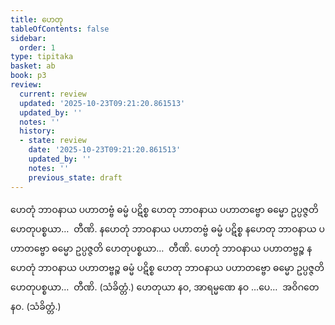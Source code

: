 ```yaml
---
title: ဟေတု
tableOfContents: false
sidebar:
  order: 1
type: tipitaka
basket: ab
book: p3
review:
  current: review
  updated: '2025-10-23T09:21:20.861513'
  updated_by: ''
  notes: ''
  history:
  - state: review
    date: '2025-10-23T09:21:20.861513'
    updated_by: ''
    notes: ''
    previous_state: draft
---
```



<ReviewStatus review={frontmatter.review} showDetails={true} />

<HypothesisAnnotation frontmatter={frontmatter} />

<DynamicBreadcrumb />

<Division number="266" book="p3" e="ch" v="39" p="254">

<Paragraph number="537" book="p3">
ဟေတုံ ဘာဝနာယ ပဟာတဗ္ဗံ ဓမ္မံ ပဋိစ္စ ဟေတု ဘာဝနာယ ပဟာတဗ္ဗော ဓမ္မော ဥပ္ပဇ္ဇတိ ဟေတုပစ္စယာ…  တီဏိ.
</Paragraph>

<Paragraph number="538" book="p3">
နဟေတုံ ဘာဝနာယ ပဟာတဗ္ဗံ ဓမ္မံ ပဋိစ္စ နဟေတု ဘာဝနာယ ပဟာတဗ္ဗော ဓမ္မော ဥပ္ပဇ္ဇတိ ဟေတုပစ္စယာ…  တီဏိ.
</Paragraph>

<Paragraph number="539" book="p3">
ဟေတုံ ဘာဝနာယ ပဟာတဗ္ဗဉ္စ နဟေတုံ ဘာဝနာယ ပဟာတဗ္ဗဉ္စ ဓမ္မံ ပဋိစ္စ ဟေတု ဘာဝနာယ ပဟာတဗ္ဗော ဓမ္မော ဥပ္ပဇ္ဇတိ ဟေတုပစ္စယာ…  တီဏိ. (သံခိတ္တံ.)
</Paragraph>

</Division>
<Division number="267" book="p3" e="ch" v="39" p="254">

<Paragraph number="540" book="p3">
ဟေတုယာ နဝ, အာရမ္မဏေ နဝ …ပေ…  အဝိဂတေ နဝ. (သံခိတ္တံ.)
</Paragraph>
</Division>